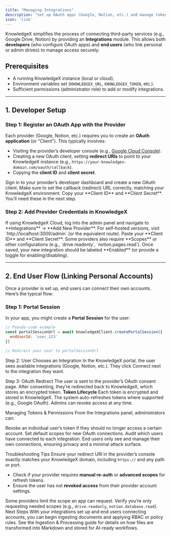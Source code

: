 ```yaml
---
title: "Managing Integrations"
description: "Set up OAuth apps (Google, Notion, etc.) and manage tokens in KnowledgeX."
icon: 'link'
---
```


KnowledgeX simplifies the process of connecting third-party services (e.g., Google Drive, Notion) by providing an **Integrations** module. This allows both **developers** (who configure OAuth apps) and **end users** (who link personal or admin drives) to manage access securely.

## Prerequisites

<Callout type="info" title="Prerequisites">
  <ul>
    <li>A running KnowledgeX instance (local or cloud).</li>
    <li>Environment variables set (<code>KNOWLEDGEX_URL</code>, <code>KNOWLEDGEX_TOKEN</code>, etc.).</li>
    <li>Sufficient permissions (administrator role) to add or modify integrations.</li>
  </ul>
</Callout>

---

## 1. Developer Setup

### Step 1: Register an OAuth App with the Provider

Each provider (Google, Notion, etc.) requires you to create an **OAuth application** (or “Client”). This typically involves:

- Visiting the provider’s developer console (e.g., [Google Cloud Console](https://console.cloud.google.com/)).  
- Creating a new OAuth client, setting **redirect URIs** to point to your KnowledgeX instance (e.g., `https://your-knowledgex-domain.com/oauth/callback`).  
- Copying the **client ID** and **client secret**.

<Steps>
  <Step title="Access the Provider Console">
    Sign in to your provider’s developer dashboard and create a new OAuth client.
  </Step>
  <Step title="Configure Callbacks">
    Make sure to set the callback (redirect) URL correctly, matching your KnowledgeX environment.
  </Step>
  <Step title="Save Your Client Secrets">
    Copy your **Client ID** and **Client Secret**. You’ll need these in the next step.
  </Step>
</Steps>

### Step 2: Add Provider Credentials in KnowledgeX

<Steps>
  <Step title="Integrations Dashboard">
    If using KnowledgeX Cloud, log into the admin panel and navigate to **Integrations** → **Add New Provider**.  
    For self-hosted versions, visit `http://localhost:3000/admin` (or the equivalent route).
  </Step>
  <Step title="Enter Credentials">
    Paste your **Client ID** and **Client Secret**. Some providers also require **Scopes** or other configurations (e.g., `drive.readonly`, `notion.pages.read`).
  </Step>
  <Step title="Enable the Integration">
    Once saved, your new integration should be labeled **Enabled** (or provide a toggle for enabling/disabling).
  </Step>
</Steps>

---

## 2. End User Flow (Linking Personal Accounts)

Once a provider is set up, end users can connect their own accounts. Here’s the typical flow:

### Step 1: Portal Session

In your app, you might create a **Portal Session** for the user:

```js
// Pseudo-code example
const portalSessionUrl = await knowledgeXClient.createPortalSession({
  endUserId: 'user_123'
})

// Redirect your user to portalSessionUrl
```



Step 2: User Chooses an Integration
In the KnowledgeX portal, the user sees available integrations (Google, Notion, etc.). They click Connect next to the integration they want.

Step 3: OAuth Redirect
The user is sent to the provider’s OAuth consent page.
After consenting, they’re redirected back to KnowledgeX, which stores an encrypted token.
<Success>
**Token Lifecycle**
Each token is encrypted and stored in KnowledgeX. The system auto-refreshes tokens where supported (e.g., Google OAuth). Admins can revoke access at any time.
</Success>

Managing Tokens & Permissions
From the Integrations panel, administrators can:

Revoke an individual user’s token if they should no longer access a certain account.
Set default scopes for new OAuth connections.
Audit which users have connected to each integration.
End users only see and manage their own connections, ensuring privacy and a minimal attack surface.

Troubleshooting Tips
<AccordionGroup>
  <Accordion title="Invalid Redirect URI">
    Ensure your redirect URI in the provider’s console exactly matches your KnowledgeX domain, including `https://` and any path or port.
  </Accordion>
  <Accordion title="Token Refresh Issues">
    <ul> <li>Check if your provider requires **manual re-auth** or **advanced scopes** for refresh tokens.</li> <li>Ensure the user has not **revoked access** from their provider account settings.</li> </ul>
  </Accordion>
  <Accordion title="Scopes Not Permitted">
    Some providers limit the scope an app can request. Verify you’re only requesting needed scopes (e.g., `drive.readonly`, `notion.database.read`).
  </Accordion>
</AccordionGroup>
Next Steps
With your integrations set up and end users connecting accounts, you can begin ingesting documents and applying RBAC or policy rules. See the Ingestion & Processing guide for details on how files are transformed into Markdown and stored for AI-ready workflows.